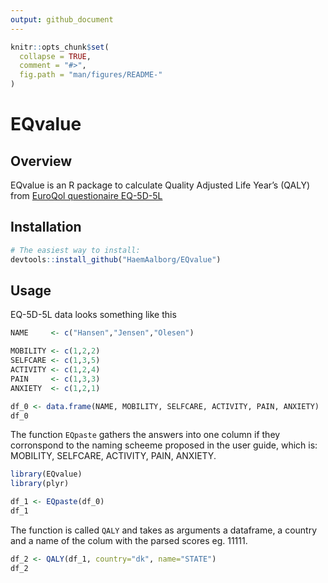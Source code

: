 ```yaml
---
output: github_document
---
```


<!-- README.md is generated from README.Rmd. Please edit that file -->

```r
knitr::opts_chunk$set(
  collapse = TRUE,
  comment = "#>",
  fig.path = "man/figures/README-"
)
```

# EQvalue


## Overview

EQvalue is an R package to calculate Quality Adjusted Life Year's (QALY) from [EuroQol questionaire EQ-5D-5L](https://euroqol.org/eq-5d-instruments/eq-5d-5l-about/) 


## Installation

```r
# The easiest way to install:
devtools::install_github("HaemAalborg/EQvalue")
```


## Usage

EQ-5D-5L data looks something like this
```r
NAME     <- c("Hansen","Jensen","Olesen")

MOBILITY <- c(1,2,2)
SELFCARE <- c(1,3,5)
ACTIVITY <- c(1,2,4)
PAIN     <- c(1,3,3)
ANXIETY  <- c(1,2,1)

df_0 <- data.frame(NAME, MOBILITY, SELFCARE, ACTIVITY, PAIN, ANXIETY)
df_0
```


The function `EQpaste` gathers the answers into one column if they corronspond to the naming scheeme proposed in the user guide, which is: MOBILITY, SELFCARE, ACTIVITY, PAIN, ANXIETY.
```r
library(EQvalue)
library(plyr)

df_1 <- EQpaste(df_0)
df_1
```


The function is called `QALY` and takes as arguments a dataframe, a country and a name of the colum with the parsed scores eg. 11111.


```r

df_2 <- QALY(df_1, country="dk", name="STATE")
df_2
```





